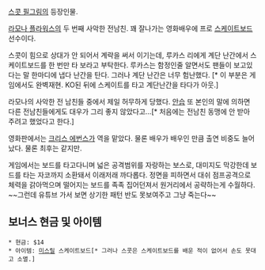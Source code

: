 [[스콧 필그림]]의 등장인물.

[[라모나 플라워스]]의 두 번째 사악한 전남친. 꽤 잘나가는 영화배우에 프로 [[스케이트보드]] 선수이다.

스콧이 힘으로 상대가 안 되어서 계략을 써서 이기는데, 루카스 리에게 계단 난간에서 스케이트보드를 한 번만 타 보라고 부탁한다. 루카스는 함정인줄 알면서도 팬들이 보고있다는 말 한마디에 냅다 난간을 탄다. 그러나 계단 난간은 너무 험난했다. [* 이 부분은 게임에서도 완벽재현. KO된 뒤에 스케이트를 타고 계단난간을 타다가 아웃.]

라모나의 사악한 전 남친들 중에서 제일 허무하게 당했다. [[안습]] 또 본인의 말에 의하면 다른 전남친들에게도 대우가 그리 좋지 않았다고...[* 처음에는 전남친 동맹에 안 받아 주려고 했었다고 한다.]

영화판에서는 [[크리스 에번스]]가 역을 맡았다. 물론 배우가 배우인 만큼 출연 비중도 늘어났다. 물론 최후는 같지만.

게임에서는 보드를 타고다니며 넓은 공격범위를 자랑하는 보스로, 대미지도 막강한데 보드를 타는 자코까지 소환돼서 이래저래 까다롭다. 정면을 피하면서 대쉬 점프공격으로 체력을 갉아먹으며 떨어지는 보드를 족족 집어던져서 원거리에서 공략하는게 수월하다. ~~그런데 유튜브 가서 보면 상기한 패턴 반도 못보여주고 그냥 죽는다~~

== 보너스 현금 및 아이템 ==
 * 현금: $14
 * 아이템: [[미스릴]] 스케이트보드[* 그러나 스콧은 스케이트보드를 배운 적이 없어서 손도 못대고 소멸.]
